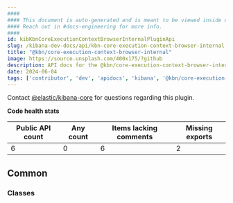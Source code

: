 ```yaml
---
####
#### This document is auto-generated and is meant to be viewed inside our experimental, new docs system.
#### Reach out in #docs-engineering for more info.
####
id: kibKbnCoreExecutionContextBrowserInternalPluginApi
slug: /kibana-dev-docs/api/kbn-core-execution-context-browser-internal
title: "@kbn/core-execution-context-browser-internal"
image: https://source.unsplash.com/400x175/?github
description: API docs for the @kbn/core-execution-context-browser-internal plugin
date: 2024-06-04
tags: ['contributor', 'dev', 'apidocs', 'kibana', '@kbn/core-execution-context-browser-internal']
---
```




Contact [@elastic/kibana-core](https://github.com/orgs/elastic/teams/kibana-core) for questions regarding this plugin.

**Code health stats**

| Public API count  | Any count | Items lacking comments | Missing exports |
|-------------------|-----------|------------------------|-----------------|
| 6 | 0 | 6 | 2 |

## Common

### Classes
<DocDefinitionList data={kbnCoreExecutionContextBrowserInternalObj.common.classes}/>

